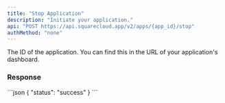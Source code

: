 ```yaml
---
title: "Stop Application"
description: "Initiate your application."
api: "POST https://api.squarecloud.app/v2/apps/{app_id}/stop"
authMethod: "none"
---
```



<Authorization />

<ParamField path="app_id" type="string" placeholder="Application ID" required>
  The ID of the application. You can find this in the URL of your application's dashboard.
</ParamField>

### Response

<Status />

<ResponseExample>
```json
{
    "status": "success"
}
```
</ResponseExample>